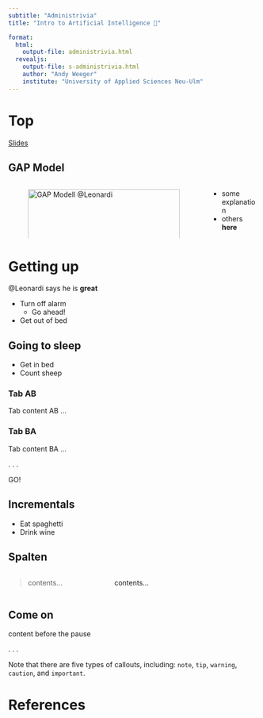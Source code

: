 ```yaml
---
subtitle: "Administrivia"  
title: "Intro to Artificial Intelligence 🧠"

format: 
  html:
    output-file: administrivia.html
  revealjs:
    output-file: s-administrivia.html 
    author: "Andy Weeger"
    institute: "University of Applied Sciences Neu-Ulm"
---
```


# Top{visibility="hidden" .slide-link-hidden}
[Slides](s-administrivia.html)

## GAP Model

:::: {.columns}

::: {.column width="80%"}
![GAP Modell @Leonardi](images/grafik.svg){width=100%}
:::

::: {.column width="20%"}

::: {.incremental}
- some explanation
- others __here__
:::

:::

::::



# Getting up {background-color="aquamarine"}

@Leonardi says he is
__great__

- Turn off alarm
  - Go ahead! 
- Get out of bed

## Going to sleep

- Get in bed
- Count sheep

::: {.panel-tabset}

### Tab AB

Tab content AB ...

### Tab BA

Tab content BA ...

. . . 

GO!

:::

## Incrementals

::: {.incremental}

- Eat spaghetti
- Drink wine

:::

## Spalten

:::: {.columns}

::: {.column width="40%"}
> contents...
:::

::: {.column width="60%"}
contents...
:::

::::

## Come on

content before the pause

. . .

::: {.notes}
::: {.callout-note}
Note that there are five types of callouts, including:
`note`, `tip`, `warning`, `caution`, and `important`.
:::
:::

::: {#refs}
# References
:::

